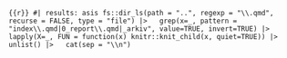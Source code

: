 ```{{r}}
#| results: asis
fs::dir_ls(path = "..", regexp = "\\.qmd", recurse = FALSE, type = "file") |>
  grep(x=_, pattern = "index\\.qmd|0_report\\.qmd|_arkiv", value=TRUE, invert=TRUE) |>
  lapply(X=_, FUN = function(x) knitr::knit_child(x, quiet=TRUE)) |>
  unlist() |>
  cat(sep = "\\n")
```
